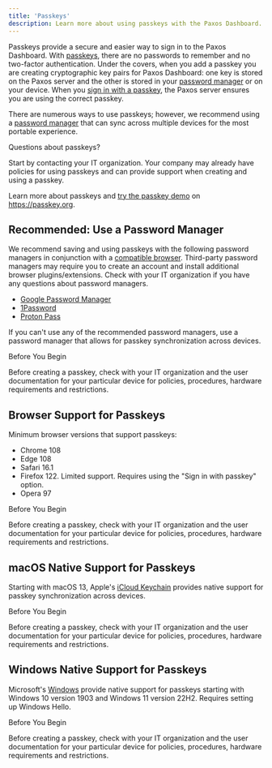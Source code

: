 ```yaml
---
title: 'Passkeys'
description: Learn more about using passkeys with the Paxos Dashboard.
---
```


[1password]: https://support.1password.com/save-use-passkeys/
[google-chrome]: https://support.google.com/chrome/answer/13168025
[macos]: https://support.apple.com/guide/passwords/passkeys-mchl4af65d1a/mac
[windows]: https://learn.microsoft.com/en-us/windows/security/identity-protection/passkeys/?tabs=windows%2Cintune
[proton]: https://proton.me/support/pass-use-passkeys
[passkey]: https://passkey.org/
[sign-in]: /dashboard/signin#passkey

Passkeys provide a secure and easier way to sign in to the Paxos Dashboard.
With [passkeys][passkey], there are no passwords to remember and no two-factor authentication.
Under the covers, when you add a passkey you are creating cryptographic key pairs for Paxos Dashboard: one key is stored on the Paxos server and the other is stored in your [password manager](#recommended-managers) or on your device.
When you [sign in with a passkey][sign-in], the Paxos server ensures you are using the correct passkey.

There are numerous ways to use passkeys; however, we recommend using a [password manager](#recommended-managers) that can sync across multiple devices for the most portable experience.

<Tip>

 Questions about passkeys?

Start by contacting your IT organization.
Your company may already have policies for using passkeys and can provide support when creating and using a passkey.

Learn more about passkeys and [try the passkey demo][passkey] on https://passkey.org.

</Tip>

## Recommended: Use a Password Manager

We recommend saving and using passkeys with the following password managers in conjunction with a [compatible browser](#passkey-browsers).
Third-party password managers may require you to create an account and install additional browser plugins/extensions.
Check with your IT organization if you have any questions about password managers.

- [Google Password Manager][google-chrome]
- [1Password][1password]
- [Proton Pass][proton] 

If you can't use any of the recommended password managers, use a password manager that allows for passkey synchronization across devices.

<Tip>

 Before You Begin

Before creating a passkey, check with your IT organization and the user documentation for your particular device for policies, procedures, hardware requirements and restrictions.

</Tip>

## Browser Support for Passkeys

Minimum browser versions that support passkeys:

- Chrome 108
- Edge 108
- Safari 16.1
- Firefox 122. Limited support. Requires using the "Sign in with passkey" option.
- Opera 97

<Tip>

 Before You Begin

Before creating a passkey, check with your IT organization and the user documentation for your particular device for policies, procedures, hardware requirements and restrictions.

</Tip>

## macOS Native Support for Passkeys

Starting with macOS 13, Apple's [iCloud Keychain][macos] provides native support for passkey synchronization across devices.

<Tip>

 Before You Begin

Before creating a passkey, check with your IT organization and the user documentation for your particular device for policies, procedures, hardware requirements and restrictions.

</Tip>

## Windows Native Support for Passkeys

Microsoft's [Windows][windows] provide native support for passkeys starting with Windows 10 version 1903 and Windows 11 version 22H2. Requires setting up Windows Hello.

<Tip>

 Before You Begin

Before creating a passkey, check with your IT organization and the user documentation for your particular device for policies, procedures, hardware requirements and restrictions.

</Tip>

